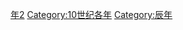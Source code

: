 {{Catnav|頁面分類|历史|歷史時代|年|10世纪各年}}

{{catmore}}
{{Commons category|932}}

[[Category:930年代|年2]]
[[Category:10世纪各年|Category:10世纪各年]]
[[Category:辰年|Category:辰年]]